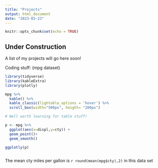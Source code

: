 ```yaml
---
title: "Projects"
output: html_document
date: "2023-03-23"
---
```


```r
knitr::opts_chunk$set(echo = TRUE)
```

## Under Construction


A list of my projects will go here soon!

Coding stuff: (mpg dataset)
```r
library(tidyverse)
library(kableExtra)
library(plotly)

mpg %>% 
  kable() %>% 
  kable_classic(lightable_options = 'hover') %>% 
  scroll_box(width="500px", height= "200px")

# Well worth learning for table stuff!

p <- mpg %>% 
  ggplot(aes(x=displ,y=cty)) +
  geom_point()+
  geom_smooth()

ggplotly(p)



```

The mean cty miles per gallon is `r round(mean(mpg$cty),2)` in this data set


